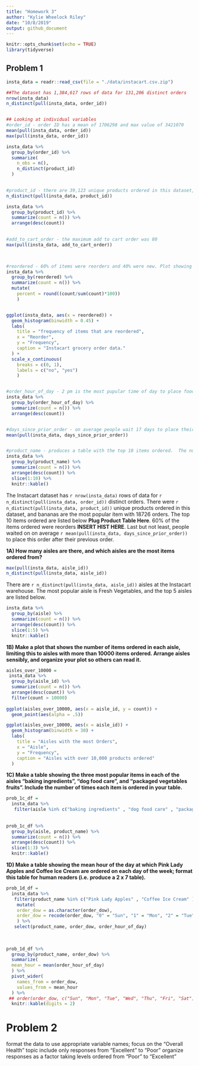 ```yaml
---
title: "Homework 3"
author: "Kylie Wheelock Riley"
date: "10/8/2019"
output: github_document
---
```


```r
knitr::opts_chunk$set(echo = TRUE)
library(tidyverse)
```

## Problem 1
```r
insta_data = readr::read_csv(file = "./data/instacart.csv.zip") 

##The dataset has 1,384,617 rows of data for 131,206 distinct orders
nrow(insta_data)
n_distinct(pull(insta_data, order_id))


## Looking at individual variables 
#order_id - order ID has a mean of 1706298 and max value of 3421070
mean(pull(insta_data, order_id))
max(pull(insta_data, order_id))

insta_data %>% 
  group_by(order_id) %>% 
  summarize(
    n_obs = n(),
    n_distinct(product_id)
  ) 
 

#product_id - there are 39,123 unique products ordered in this dataset, and product 24852 is the most popular with 18,726 orders. 
n_distinct(pull(insta_data, product_id))

insta_data %>% 
  group_by(product_id) %>%
  summarize(count = n()) %>%
  arrange(desc(count)) 
  

#add_to_cart_order - the maximum add to cart order was 80
max(pull(insta_data, add_to_cart_order))
 


#reordered - 60% of items were reorders and 40% were new. Plot showing this. ## Want to figure out how to plot a percent. 
insta_data %>% 
  group_by(reordered) %>%
  summarize(count = n()) %>%
  mutate(
    percent = round((count/sum(count)*100))
    )


ggplot(insta_data, aes(x = reordered)) + 
  geom_histogram(binwidth = 0.45) +
  labs(
    title = "frequency of items that are reordered",
    x = "Reorder",
    y = "Frequency",
    caption = "Instacart grocery order data."
  ) +
  scale_x_continuous(
    breaks = c(0, 1), 
    labels = c("no", "yes")
    )


#order_hour_of_day - 2 pm is the most pupular time of day to place food orders. 
insta_data %>% 
  group_by(order_hour_of_day) %>%
  summarize(count = n()) %>%
  arrange(desc(count))


#days_since_prior_order - on average people wait 17 days to place their next food order. 
mean(pull(insta_data, days_since_prior_order))


#product_name - produces a table with the top 10 items ordered.  The number 1 ordered item was bananas. 
insta_data %>% 
  group_by(product_name) %>%
  summarize(count = n()) %>%
  arrange(desc(count)) %>% 
  slice(1:10) %>% 
  knitr::kable()

```
The Instacart dataset has `r nrow(insta_data)` rows of data for `r n_distinct(pull(insta_data, order_id))` distinct orders. There were `r n_distinct(pull(insta_data, product_id))` unique products ordered in this dataset, and bananas are the most popular item with 18726 orders. The top 10 items ordered are listed below **Plug Product Table Here**. 60% of the items ordered were reorders **INSERT HIST HERE**. Last but not least, people waited on on average `r mean(pull(insta_data, days_since_prior_order))` to place this order after their previous order. 



**1A) How many aisles are there, and which aisles are the most items ordered from?**
```r
max(pull(insta_data, aisle_id))
n_distinct(pull(insta_data, aisle_id))
```
There are `r n_distinct(pull(insta_data, aisle_id))` aisles at the Instacart warehouse.  The most popular aisle is Fresh Vegetables, and the top 5 aisles are listed below. 
```r
insta_data %>% 
  group_by(aisle) %>%
  summarize(count = n()) %>%
  arrange(desc(count)) %>% 
  slice(1:5) %>%
  knitr::kable() 
```


**1B) Make a plot that shows the number of items ordered in each aisle, limiting this to aisles with more than 10000 items ordered. Arrange aisles sensibly, and organize your plot so others can read it.**

```r
aisles_over_10000 = 
 insta_data %>% 
  group_by(aisle_id) %>%
  summarize(count = n()) %>%
  arrange(desc(count)) %>% 
  filter(count > 10000) 
 
ggplot(aisles_over_10000, aes(x = aisle_id, y = count)) + 
  geom_point(aes(alpha = .5))

ggplot(aisles_over_10000, aes(x = aisle_id)) + 
  geom_histogram(binwidth = 30) +
  labs(
    title = "Aisles with the most Orders",
    x = "Aisle",
    y = "Frequency",
    caption = "Aisles with over 10,000 products ordered"
  ) 


```


**1C) Make a table showing the three most popular items in each of the aisles “baking ingredients”, “dog food care”, and “packaged vegetables fruits”. Include the number of times each item is ordered in your table.**
```r
prob_1c_df = 
  insta_data %>% 
   filter(aisle %in% c("baking ingredients" , "dog food care" , "packaged vegetables fruits" ))
  
 
prob_1c_df %>%    
  group_by(aisle, product_name) %>% 
  summarize(count = n()) %>% 
  arrange(desc(count)) %>% 
  slice(1:3) %>% 
  knitr::kable()

```

**1D) Make a table showing the mean hour of the day at which Pink Lady Apples and Coffee Ice Cream are ordered on each day of the week; format this table for human readers (i.e. produce a 2 x 7 table).**
```r
prob_1d_df = 
  insta_data %>% 
   filter(product_name %in% c("Pink Lady Apples" , "Coffee Ice Cream" )) %>% 
    mutate(
    order_dow = as.character(order_dow), 
    order_dow = recode(order_dow, "0" = "Sun", "1" = "Mon", "2" = "Tue", "3" = "Wed", "4" = "Thu", "5" = "Fri", "6" = "Sat")
    ) %>% 
   select(product_name, order_dow, order_hour_of_day)
  
  
 
prob_1d_df %>% 
  group_by(product_name, order_dow) %>% 
  summarize(
  mean_hour = mean(order_hour_of_day)
  ) %>% 
  pivot_wider(
    names_from = order_dow,
    values_from = mean_hour
  ) %>% 
 ## order(order_dow, c("Sun", "Mon", "Tue", "Wed", "Thu", "Fri", "Sat")) %>% 
  knitr::kable(digits = 2)

```

# Problem 2

format the data to use appropriate variable names;
focus on the “Overall Health” topic
include only responses from “Excellent” to “Poor”
organize responses as a factor taking levels ordered from “Poor” to “Excellent”